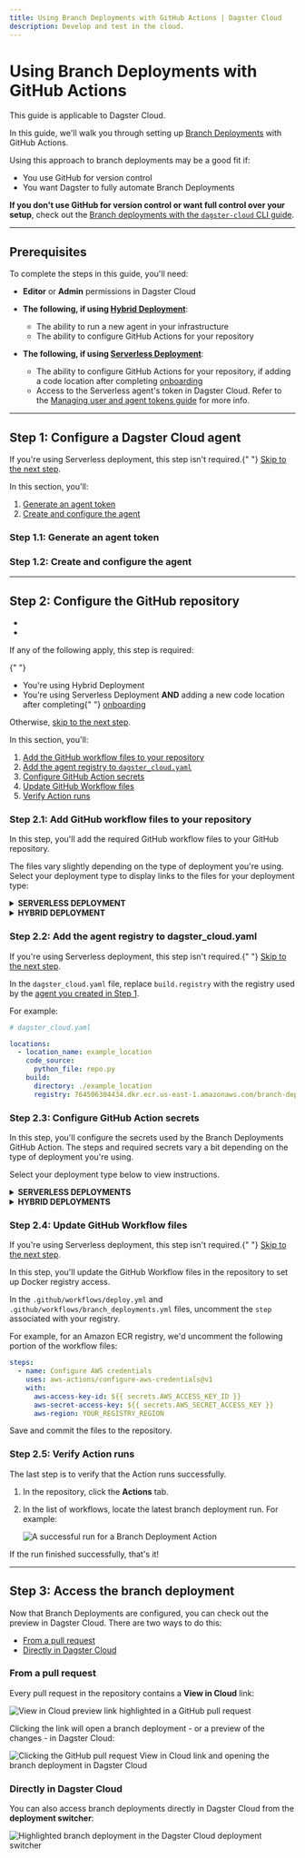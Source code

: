 ```yaml
---
title: Using Branch Deployments with GitHub Actions | Dagster Cloud
description: Develop and test in the cloud.
---
```


# Using Branch Deployments with GitHub Actions

<Note>This guide is applicable to Dagster Cloud.</Note>

In this guide, we'll walk you through setting up [Branch Deployments](/dagster-cloud/developing-testing/branch-deployments) with GitHub Actions.

Using this approach to branch deployments may be a good fit if:

- You use GitHub for version control
- You want Dagster to fully automate Branch Deployments

**If you don't use GitHub for version control or want full control over your setup**, check out the [Branch deployments with the `dagster-cloud` CLI guide](/dagster-cloud/developing-testing/branch-deployments/using-branch-deployments).

---

## Prerequisites

To complete the steps in this guide, you'll need:

- **Editor** or **Admin** permissions in Dagster Cloud

- **The following, if using [Hybrid Deployment](/dagster-cloud/deployment/hybrid)**:

  - The ability to run a new agent in your infrastructure
  - The ability to configure GitHub Actions for your repository

- **The following, if using [Serverless Deployment](/dagster-cloud/deployment/serverless)**:
  - The ability to configure GitHub Actions for your repository, if adding a code location after completing [onboarding](/dagster-cloud/getting-started)
  - Access to the Serverless agent's token in Dagster Cloud. Refer to the [Managing user and agent tokens guide](/dagster-cloud/account/managing-user-agent-tokens) for more info.

---

## Step 1: Configure a Dagster Cloud agent

<Note>
  If you're using Serverless deployment, this step isn't required.{" "}
  <a href="#step-2-configure-the-github-repository">Skip to the next step</a>.
</Note>

In this section, you'll:

1. [Generate an agent token](#step-11-generate-an-agent-token)
2. [Create and configure the agent](#step-12-create-and-configure-the-agent)

### Step 1.1: Generate an agent token

<GenerateAgentToken />

### Step 1.2: Create and configure the agent

<BDCreateConfigureAgent />

---

## Step 2: Configure the GitHub repository

-
-

<Note>
  If any of the following apply, this step is required:

{" "}

<ul>
  <li>You're using Hybrid Deployment</li>
  <li>
    You're using Serverless Deployment <strong>AND</strong> adding a new code
    location after completing{" "}
    <a href="/dagster-cloud/getting-started">onboarding</a>
  </li>
</ul>

Otherwise, <a href="#step-3-access-the-branch-deployment">skip to the next step</a>. </Note>

In this section, you'll:

1. [Add the GitHub workflow files to your repository](#step-21-add-github-workflow-files-to-your-repository)
2. [Add the agent registry to `dagster_cloud.yaml`](#step-22-add-the-agent-registry-to-dagster_cloudyaml)
3. [Configure GitHub Action secrets](#step-23-configure-github-action-secrets)
4. [Update GitHub Workflow files](#step-24-update-github-workflow-files)
5. [Verify Action runs](#step-25-verify-action-runs)

### Step 2.1: Add GitHub workflow files to your repository

In this step, you'll add the required GitHub workflow files to your GitHub repository.

The files vary slightly depending on the type of deployment you're using. Select your deployment type to display links to the files for your deployment type:

<details>
  <summary><strong>SERVERLESS DEPLOYMENT</strong></summary>

The files can be found in our [Serverless quickstart repository](https://github.com/dagster-io/dagster-cloud-serverless-quickstart).

Copy the following files to your repository:

- [`dagster_cloud.yaml`](https://github.com/dagster-io/dagster-cloud-serverless-quickstart/blob/main/dagster_cloud.yaml)
- [`.github/workflows/branch_deployments.yml`](https://github.com/dagster-io/dagster-cloud-serverless-quickstart/blob/main/.github/workflows/branch_deployments.yml)
- [`.github/workflows/deploy.yml`](https://github.com/dagster-io/dagster-cloud-serverless-quickstart/blob/main/.github/workflows/deploy.yml)

</details>

<details>
  <summary><strong>HYBRID DEPLOYMENT</strong></summary>

The files can be found in our [Branch Deployments quickstart repository](https://github.com/dagster-io/dagster-cloud-branch-deployments-quickstart).

Copy the following files to your repository:

- [`cloud_workspace.yaml`](https://github.com/dagster-io/dagster-cloud-branch-deployments-quickstart/blob/main/cloud_workspace.yaml) - **Note**: Save this file as `dagster_cloud.yaml`
- [`.github/workflows/branch_deployments.yml`](https://github.com/dagster-io/dagster-cloud-branch-deployments-quickstart/blob/main/.github/workflows/branch_deployments.yml)
- [`.github/workflows/deploy.yml`](https://github.com/dagster-io/dagster-cloud-branch-deployments-quickstart/blob/main/.github/workflows/deploy.yml)

In the next step, you'll modify these files to work with your Dagster Cloud setup.

</details>

### Step 2.2: Add the agent registry to dagster_cloud.yaml

<Note>
  If you're using Serverless deployment, this step isn't required.{" "}
  <a href="#step-23-configure-github-action-secrets">Skip to the next step</a>.
</Note>

In the `dagster_cloud.yaml` file, replace `build.registry` with the registry used by the [agent you created in Step 1](#step-1-configure-a-dagster-cloud-agent).

For example:

```yaml
# dagster_cloud.yaml

locations:
  - location_name: example_location
    code_source:
      python_file: repo.py
    build:
      directory: ./example_location
      registry: 764506304434.dkr.ecr.us-east-1.amazonaws.com/branch-deployment-agent
```

### Step 2.3: Configure GitHub Action secrets

In this step, you'll configure the secrets used by the Branch Deployments GitHub Action. The steps and required secrets vary a bit depending on the type of deployment you're using.

Select your deployment type below to view instructions.

<details>
  <summary><strong>SERVERLESS DEPLOYMENTS</strong></summary>

1. In the repository, click the **Settings** tab.
2. In the **Security** section of the sidebar, click **Secrets > Actions**.
3. Click **New repository secret**.
4. In the **Name** field, enter the name of the secret. For example, `DAGSTER_CLOUD_API_TOKEN`
5. In the **Value** field, paste the value of the secret.
6. Click **Add secret**.

Repeat steps 3-6 for each of the following:

- `DAGSTER_CLOUD_API_TOKEN` - The Serverless agent token. Refer to the [Managing user and agent tokens guide](/dagster-cloud/account/managing-user-agent-tokens) for more info.
- `DAGSTER_CLOUD_URL` - The URL of your Dagster Cloud instance. For example, `https://hooli.dagster.cloud/prod`

The **Actions secrets** page should look like the following:

<Image
alt="Configured GitHub Actions secrets for a Serverless Deployment"
src="/images/dagster-cloud/developing-testing/branch-deployments/github-serverless-secrets.png"
width={811}
height={309}
/>

</details>

<details>
  <summary><strong>HYBRID DEPLOYMENTS</strong></summary>

1. In the repository, click the **Settings** tab.
2. In the **Security** section of the sidebar, click **Secrets > Actions**.
3. Click **New repository secret**.
4. In the **Name** field, enter the name of the secret. For example, `DAGSTER_CLOUD_API_TOKEN`
5. In the **Value** field, paste the value of the secret.
6. Click **Add secret**.

Repeat steps 3-6 for each of the secrets required for your registry type:

<details>
  <summary><strong>AMAZON ECR</strong></summary>

- `DAGSTER_CLOUD_API_TOKEN` - The Dagster Cloud agent token you created in [Step 1.1](#step-11-generate-an-agent-token)
- `ORGANIZATION_ID` - Your Dagster Cloud organization ID
- `AWS_ACCESS_KEY` - The **Access key ID** of the AWS IAM user you created in [Step 1.2](#step-12-create-and-configure-the-agent)
- `AWS_SECRET_ACCESS_KEY` - The **Secret access key** of the AWS IAM user you created in [Step 1.2](#step-12-create-and-configure-the-agent)

The **Actions secrets** page should look like the following:

<Image
alt="Configured GitHub Actions secrets for an AWS ECR registry"
src="/images/dagster-cloud/developing-testing/branch-deployments/github-aws-ecr.png"
width={1091}
height={623}
/>

</details>

<details>
  <summary><strong>DOCKERHUB</strong></summary>

- `DAGSTER_CLOUD_API_TOKEN` - The Dagster Cloud agent token you created in [Step 1.1](#step-11-generate-an-agent-token)
- `ORGANIZATION_ID` - Your Dagster Cloud organization ID
- `DOCKERHUB_USERNAME` - Your DockerHub username
- `DOCKERHUB_TOKEN` - A DockerHub access token. Refer to the [DockerHub docs](https://docs.docker.com/docker-hub/access-tokens/#create-an-access-token) for more info.

The **Actions secrets** page should look like the following:

<Image
alt="Required GitHub Actions secrets for a DockerHub registry"
src="/images/dagster-cloud/developing-testing/branch-deployments/github-dockerhub.png"
width={790}
height={318}
/>

</details>
</details>

### Step 2.4: Update GitHub Workflow files

<Note>
  If you're using Serverless deployment, this step isn't required.{" "}
  <a href="#step-25-verify-action-runs">Skip to the next step</a>.
</Note>

In this step, you'll update the GitHub Workflow files in the repository to set up Docker registry access.

In the `.github/workflows/deploy.yml` and `.github/workflows/branch_deployments.yml` files, uncomment the `step` associated with your registry.

For example, for an Amazon ECR registry, we'd uncomment the following portion of the workflow files:

```yaml
steps:
  - name: Configure AWS credentials
    uses: aws-actions/configure-aws-credentials@v1
    with:
      aws-access-key-id: ${{ secrets.AWS_ACCESS_KEY_ID }}
      aws-secret-access-key: ${{ secrets.AWS_SECRET_ACCESS_KEY }}
      aws-region: YOUR_REGISTRY_REGION
```

Save and commit the files to the repository.

### Step 2.5: Verify Action runs

The last step is to verify that the Action runs successfully.

1. In the repository, click the **Actions** tab.
2. In the list of workflows, locate the latest branch deployment run. For example:

   <Image
   alt="A successful run for a Branch Deployment Action"
   src="/images/dagster-cloud/developing-testing/branch-deployments/github-verify-run.png"
   width={1263}
   height={651}
   />

If the run finished successfully, that's it!

---

## Step 3: Access the branch deployment

Now that Branch Deployments are configured, you can check out the preview in Dagster Cloud. There are two ways to do this:

- [From a pull request](#from-a-pull-request)
- [Directly in Dagster Cloud](#directly-in-dagster-cloud)

### From a pull request

Every pull request in the repository contains a **View in Cloud** link:

<Image
alt="View in Cloud preview link highlighted in a GitHub pull request"
src="/images/dagster-cloud/developing-testing/branch-deployments/github-cloud-preview-link.png"
width={922}
height={521}
/>

Clicking the link will open a branch deployment - or a preview of the changes - in Dagster Cloud:

<Image
alt="Clicking the GitHub pull request View in Cloud link and opening the branch deployment in Dagster Cloud"
src="/images/dagster-cloud/developing-testing/branch-deployments/github-preview-link-click.gif"
width={640}
height={480}
/>

### Directly in Dagster Cloud

You can also access branch deployments directly in Dagster Cloud from the **deployment switcher**:

<Image
alt="Highlighted branch deployment in the Dagster Cloud deployment switcher"
src="/images/dagster-cloud/developing-testing/branch-deployments/dagit-deployment-switcher.png"
width={563}
height={311}
/>
